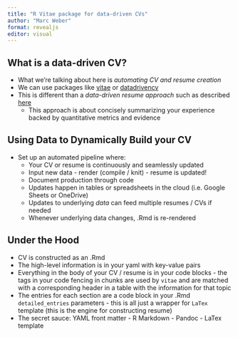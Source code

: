 ```yaml
---
title: "R Vitae package for data-driven CVs"
author: "Marc Weber"
format: revealjs
editor: visual
---
```


## What is a data-driven CV?

-   What we're talking about here is *automating CV and resume creation*
-   We can use packages like [vitae](https://pkg.mitchelloharawild.com/vitae/) or [datadrivencv](https://nickstrayer.me/datadrivencv/)
-   This is different than a *data-driven resume approach* such as described [here](https://www.linkedin.com/advice/0/how-can-you-make-your-resume-more-data-driven-analytical-gzgvc#:~:text=A%20data%2Ddriven%20resume%20is,by%20following%20these%20six%20tips.)
    -   This approach is about concisely summarizing your experience backed by quantitative metrics and evidence

## Using Data to Dynamically Build your CV

-   Set up an automated pipeline where:
    -   Your CV or resume is continuously and seamlessly updated
    -   Input new data - render (compile / knit) - resume is updated!
    -   Document production through code
    -   Updates happen in tables or spreadsheets in the cloud (i.e. Google Sheets or OneDrive)
    -   Updates to underlying *data* can feed multiple resumes / CVs if needed
    -   Whenever underlying data changes, .Rmd is re-rendered

## Under the Hood

-   CV is constructed as an .Rmd
-   The high-level information is in your yaml with key-value pairs
-   Everything in the body of your CV / resume is in your code blocks - the tags in your code fencing in chunks are used by `vitae` and are matched with a corresponding header in a table with the information for that topic
-   The entries for each section are a code block in your .Rmd `detailed_entries` parameters - this is all just a wrapper for `LaTex` template (this is the engine for constructing resume)
-   The secret sauce: YAML front matter - R Markdown  - Pandoc - LaTex template 
